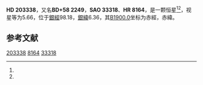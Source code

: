 {{Starbox begin
| name = HD 203338
}}
{{Starbox observe
| epoch = [[J2000.0|J2000.0]]
| constell = {{星座名待查}}<ref name=SIMBAD>{{cite web
 | url=http://simbad.u-strasbg.fr/simbad/sim-id?Ident=HR+8164
 | title =Pulsating variable Star
 | publisher=Centre de Données astronomiques de Strasbourg
 | work=SIMBAD
 | accessdate=2012-07-13}}</ref><ref name=DATA>{{cite web
 | url=http://vizier.u-strasbg.fr/viz-bin/VizieR-5?-out.add=.&-source=5050&-corr=PK=HR&-out.max=9999&HR=8164
 | title=VizieR Detailed Page
 | accessdate=2012-07-13
 | archive-date=2019-02-16
 | archive-url=https://web.archive.org/web/20190216100519/http://vizier.u-strasbg.fr/viz-bin/VizieR-5?-out.add=.&-source=5050&-corr=PK=HR&-out.max=9999&HR=8164
 | dead-url=no
 }}</ref>
| 星官 = 
| ra = {{RA|21|19|15.8}}<ref name=SIMBAD /><ref name=DATA />
| dec = {{DEC|+58|37|25}}<ref name=SIMBAD /><ref name=DATA />
| appmag_v = 5.66<ref name=SIMBAD /><ref name=DATA />
}}
{{Starbox character
| class = M1Ibep+B2pe+B3V<ref name=SIMBAD /><ref name=DATA />
| b-v = 1.38<ref name=SIMBAD /><ref name=DATA />
| u-b = 0.07<ref name=SIMBAD /><ref name=DATA />
| r-i = 1.33<ref name=SIMBAD /><ref name=DATA />
| variable = 
}}
{{Starbox astrometry
| radial_v = 0.07
| prop_mo_ra = -21
| parallax = 0.004
| p_error = 
}}
{{Starbox catalog
| names =BD+58 2249，[[SAO星表|SAO]] 33318，[[HD星表|HD]] 203338，[[HR星表|HR]] 8164}}
{{Starbox reference |Simbad=HR+8164}}
{{Starbox end}}

'''HD 203338'''，又名'''BD+58 2249'''，'''SAO 33318'''、'''HR 8164'''，是一颗恒星<ref name=SIMBAD /><ref name=DATA />，视星等为5.66，位于[[銀道座標系|銀經]]98.18，[[銀道座標系|銀緯]]6.36，其[[B1900.0|B1900.0]]坐标为赤經{{RA|21|16|29.5}}，赤緯{{DEC|+58|6.36|1}}。

== 参考文献 ==
{{reflist}}

{{star-stub}}

[[Category:HD和HDE天體|203338]]
[[Category:HR天體|8164]]
[[Category:SAO天體|33318]]